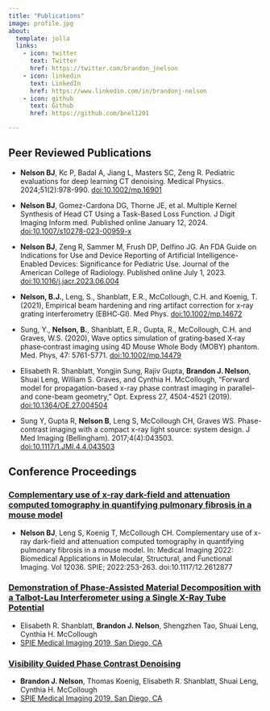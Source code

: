 ```yaml
---
title: "Publications"
image: profile.jpg
about:
  template: jolla
  links:
    - icon: twitter
      text: Twitter
      href: https://twitter.com/brandon_jnelson
    - icon: linkedin
      text: LinkedIn
      href: https://www.linkedin.com/in/brandonj-nelson
    - icon: github
      text: Github
      href: https://github.com/bnel1201

---
```


## Peer Reviewed Publications

- **Nelson BJ**, Kc P, Badal A, Jiang L, Masters SC, Zeng R. Pediatric evaluations for deep learning CT denoising. Medical Physics. 2024;51(2):978-990. [doi:10.1002/mp.16901](https://aapm.onlinelibrary.wiley.com/doi/abs/10.1002/mp.16901)

- **Nelson BJ**, Gomez-Cardona DG, Thorne JE, et al. Multiple Kernel Synthesis of Head CT Using a Task-Based Loss Function. J Digit Imaging Inform med. Published online January 12, 2024. [doi:10.1007/s10278-023-00959-x](https://link.springer.com/article/10.1007/s10278-023-00959-x)

- **Nelson BJ**, Zeng R, Sammer M, Frush DP, Delfino JG. An FDA Guide on Indications for Use and Device Reporting of Artificial Intelligence-Enabled Devices: Significance for Pediatric Use. Journal of the American College of Radiology. Published online July 1, 2023. [doi:10.1016/j.jacr.2023.06.004](https://www.sciencedirect.com/science/article/abs/pii/S1546144023004234)

- **Nelson, B.J.**, Leng, S., Shanblatt, E.R., McCollough, C.H. and Koenig, T. (2021), Empirical beam hardening and ring artifact correction for x‐ray grating interferometry (EBHC‐GI). Med Phys. [doi:10.1002/mp.14672](https://aapm.onlinelibrary.wiley.com/doi/10.1002/mp.14672)

- Sung, Y., **Nelson, B.**, Shanblatt, E.R., Gupta, R., McCollough, C.H. and Graves, W.S. (2020), Wave optics simulation of grating‐based X‐ray phase‐contrast imaging using 4D Mouse Whole Body (MOBY) phantom. Med. Phys, 47: 5761-5771. [doi:10.1002/mp.14479](https://aapm.onlinelibrary.wiley.com/doi/abs/10.1002/mp.14479)

- Elisabeth R. Shanblatt, Yongjin Sung, Rajiv Gupta, **Brandon J. Nelson**, Shuai Leng, William S. Graves, and Cynthia H. McCollough, "Forward model for propagation-based x-ray phase contrast imaging in parallel- and cone-beam geometry," Opt. Express 27, 4504-4521 (2019). [doi:10.1364/OE.27.004504](https://doi.org/10.1364/OE.27.004504)

- Sung Y, Gupta R, **Nelson B**, Leng S, McCollough CH, Graves WS. Phase-contrast imaging with a compact x-ray light source: system design. J Med Imaging (Bellingham). 2017;4(4):043503. [doi:10.1117/1.JMI.4.4.043503](https://doi.org/10.1117/1.JMI.4.4.043503)

## Conference Proceedings
 
### [Complementary use of x-ray dark-field and attenuation computed tomography in quantifying pulmonary fibrosis in a mouse model](https://www.spiedigitallibrary.org/conference-proceedings-of-spie/12036/2612877/Complementary-use-of-x-ray-dark-field-and-attenuation-computed/10.1117/12.2612877.full)

- **Nelson BJ**, Leng S, Koenig T, McCollough CH. Complementary use of x-ray dark-field and attenuation computed tomography in quantifying pulmonary fibrosis in a mouse model. In: Medical Imaging 2022: Biomedical Applications in Molecular, Structural, and Functional Imaging. Vol 12036. SPIE; 2022:253-263. doi:10.1117/12.2612877

### [Demonstration of Phase-Assisted Material Decomposition with a Talbot-Lau Interferometer using a Single X-Ray Tube Potential](https://www.spiedigitallibrary.org/conference-proceedings-of-spie/10948/109482W/Demonstration-of-phase-assisted-material-decomposition-with-a-Talbot-Lau/10.1117/12.2511806.short?SSO=1)

- Elisabeth R. Shanblatt, **Brandon J. Nelson**, Shengzhen Tao, Shuai Leng, Cynthia H. McCollough
- [SPIE Medical Imaging 2019, San Diego, CA](https://spie.org/conferences-and-exhibitions/past-conferences-and-exhibitions/medical-imaging-2019?SSO=1)

### [Visibility Guided Phase Contrast Denoising](https://www.spiedigitallibrary.org/conference-proceedings-of-spie/10948/109484V/Visibility-guided-phase-contrast-denoising/10.1117/12.2511212.short)

- **Brandon J. Nelson**, Thomas Koenig, Elisabeth R. Shanblatt, Shuai Leng, Cynthia H. McCollough
- [SPIE Medical Imaging 2019, San Diego, CA](https://spie.org/conferences-and-exhibitions/past-conferences-and-exhibitions/medical-imaging-2019?SSO=1)
